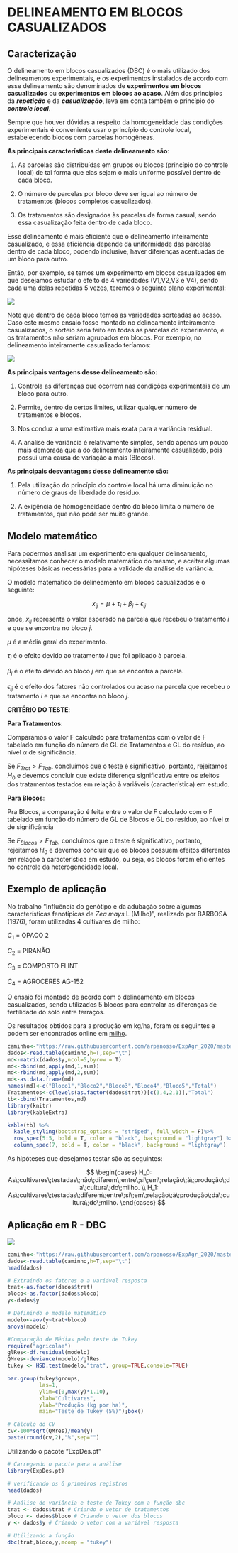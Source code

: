 # DELINEAMENTO EM BLOCOS CASUALIZADOS

## Caracterização

O delineamento em blocos casualizados (DBC) é o mais utilizado dos delineamentos experimentais, e os experimentos instalados de acordo com esse delineamento são denominados de **experimentos em blocos casualizados** ou **experimentos em blocos ao acaso**. Além dos princípios da ***repetição*** e da ***casualização***, leva em conta também o princípio do ***controle local***.

Sempre que houver dúvidas a respeito da homogeneidade das condições experimentais é conveniente usar o princípio do controle local, estabelecendo blocos com parcelas homogêneas.

**As principais características deste delineamento são**:

1. As parcelas são distribuídas em grupos ou blocos (princípio do controle local) de tal forma que elas sejam o mais uniforme possível dentro de cada bloco.

2. O número de parcelas por bloco deve ser igual ao número de tratamentos (blocos completos casualizados).

3. Os tratamentos são designados às parcelas de forma casual, sendo essa casualização feita dentro de cada bloco.

Esse delineamento é mais eficiente que o delineamento inteiramente casualizado, e essa eficiência depende da uniformidade das parcelas dentro de cada bloco, podendo inclusive, haver diferenças acentuadas de um bloco para outro.

Então, por exemplo, se temos um experimento em blocos casualizados em que desejamos estudar o efeito de 4 variedades (V1,V2,V3 e V4), sendo cada uma delas repetidas 5 vezes, teremos o seguinte plano experimental:

![](DBC_d.png)

Note que dentro de cada bloco temos as variedades sorteadas ao acaso. Caso este mesmo ensaio fosse montado no delineamento inteiramente casualizados, o sorteio seria feito em todas as parcelas do experimento, e os tratamentos não seriam agrupados em blocos. Por exemplo, no delineamento inteiramente casualizado teríamos:

![](DIC_d.png)

**As principais vantagens desse delineamento são:**

1. Controla as diferenças que ocorrem nas condições experimentais de um bloco para outro.

2. Permite, dentro de certos limites, utilizar qualquer número de tratamentos e blocos.

3. Nos conduz a uma estimativa mais exata para a variância residual.

4. A análise de variância é relativamente simples, sendo apenas um pouco mais demorada que a do delineamento inteiramente casualizado, pois possui uma causa de variação a mais (Blocos).

**As principais desvantagens desse delineamento são:**

1. Pela utilização do princípio do controle local há uma diminuição no número de graus de liberdade do resíduo.

2. A exigência de homogeneidade dentro do bloco limita o número de tratamentos, que não pode ser muito grande.

## Modelo matemático

Para podermos analisar um experimento em qualquer delineamento, necessitamos conhecer o modelo matemático do mesmo, e aceitar algumas hipóteses básicas necessárias para a validade da análise de variância.

O modelo matemático do delineamento em blocos casualizados é o seguinte:

$$
x_{ij} = \mu +\tau_i + \beta_j+\epsilon_{ij}
$$

onde, 
$x_{ij}$ representa o valor esperado na parcela que recebeu o tratamento $i$ e que se encontra no bloco $j$.

$\mu$ é a média geral do experimento.

$\tau_i$ é o efeito devido ao tratamento *i* que foi aplicado à parcela.

$\beta_j$ é o efeito devido ao bloco *j* em que se encontra a parcela.

$\epsilon_{ij}$ é o efeito dos fatores não controlados ou acaso na parcela que recebeu o tratamento *i* e que se encontra no bloco *j*.


**CRITÉRIO DO TESTE**: 

**Para Tratamentos**:

Comparamos o valor F calculado para tratamentos com o valor de F tabelado em função do número de GL de Tratamentos e GL do resíduo, ao nível $\alpha$ de significância. 

Se $F_{Trat} > F_{Tab}$, concluímos que o teste é significativo, portanto, rejeitamos $H_0$ e devemos concluir que existe diferença significativa entre os efeitos dos tratamentos testados em relação à variáveis (característica) em estudo.

**Para Blocos**:

Pra Blocos, a comparação é feita entre o valor de F calculado com o F tabelado em função do número de GL de Blocos e GL do resíduo, ao nível $\alpha$ de significância

Se $F_{Blocos} > F_{Tab}$, concluímos que o teste é significativo, portanto, rejeitamos $H_0$ e devemos concluir que os blocos possuem efeitos diferentes em relação à característica em estudo, ou seja, os blocos foram eficientes no controle da heterogeneidade local.

## Exemplo de aplicação

No trabalho "Influência do genótipo e da adubação sobre algumas características fenotípicas de *Zea mays* L (Milho)", realizado por BARBOSA (1976), foram utilizadas 4 cultivares de milho:

$C_1$ = OPACO 2

$C_2$ = PIRANÃO

$C_3$ = COMPOSTO FLINT

$C_4$ = AGROCERES AG-152

O ensaio foi montado de acordo com o delineamento em blocos casualizados, sendo utilizados 5 blocos para controlar as diferenças de fertilidade do solo entre terraços.

Os resultados obtidos para a produção em kg/ha, foram os seguintes e podem ser encontrados online em [milho](https://github.com/arpanosso/ExpAgr_2020/blob/master/dados/milho.txt).

```r
caminho<-"https://raw.githubusercontent.com/arpanosso/ExpAgr_2020/master/dados/milho.txt"
dados<-read.table(caminho,h=T,sep="\t")
md<-matrix(dados$y,ncol=5,byrow = T)
md<-cbind(md,apply(md,1,sum))
md<-rbind(md,apply(md,2,sum))
md<-as.data.frame(md)
names(md)<-c("Bloco1","Bloco2","Bloco3","Bloco4","Bloco5","Total")
Tratamentos<-c(levels(as.factor(dados$trat))[c(3,4,2,1)],"Total")
tb<-cbind(Tratamentos,md)
library(knitr)
library(kableExtra)

kable(tb) %>%
  kable_styling(bootstrap_options = "striped", full_width = F)%>%
  row_spec(5:5, bold = T, color = "black", background = "lightgray") %>%
  column_spec(7, bold = T, color = "black", background = "lightgray")
```



As hipóteses que desejamos testar são as seguintes:

$$
\begin{cases} H_0: As\;cultivares\;testadas\;não\;diferem\;entre\;si\;em\;relação\;à\;produção\;da\;cultura\;do\;milho. \\
H_1: As\;cultivares\;testadas\;diferem\;entre\;si\;em\;relação\;à\;produção\;da\;cultura\;do\;milho.
\end{cases}
$$

## Aplicação em R - DBC

![](R.png)

```r
caminho<-"https://raw.githubusercontent.com/arpanosso/ExpAgr_2020/master/dados/milho.txt"
dados<-read.table(caminho,h=T,sep="\t")
head(dados)

# Extraindo os fatores e a variável resposta
trat<-as.factor(dados$trat)
bloco<-as.factor(dados$bloco)
y<-dados$y

# Definindo o modelo matemático
modelo<-aov(y~trat+bloco)
anova(modelo)

#Comparação de Médias pelo teste de Tukey
require("agricolae")
glRes<-df.residual(modelo)
QMres<-deviance(modelo)/glRes
tukey <- HSD.test(modelo,"trat", group=TRUE,console=TRUE)

bar.group(tukey$groups,
          las=1,
          ylim=c(0,max(y)*1.10),
          xlab="Cultivares",
          ylab="Produção (kg por ha)",
          main="Teste de Tukey (5%)");box()

# Cálculo do CV
cv<-100*sqrt(QMres)/mean(y)
paste(round(cv,2),"%",sep="")

```

Utilizando o pacote "ExpDes.pt"

```r
# Carregando o pacote para a análise
library(ExpDes.pt)

# verificando os 6 primeiros registros
head(dados)

# Análise de variância e teste de Tukey com a função dbc
trat <- dados$trat # Criando o vetor de tratamentos
bloco <- dados$bloco # Criando o vetor dos blocos
y <- dados$y # Criando o vetor com a variável resposta

# Utilizando a função
dbc(trat,bloco,y,mcomp = "tukey")
```
